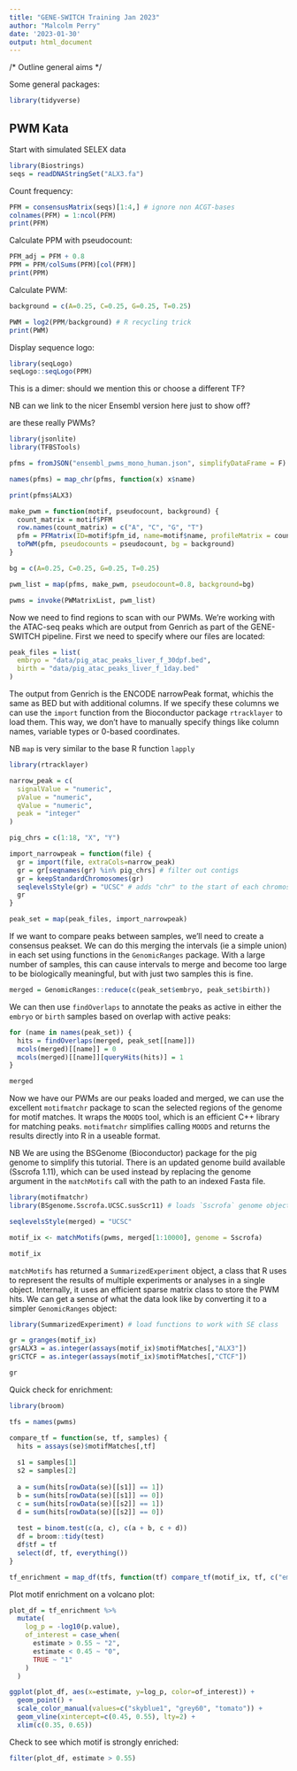 ```yaml
---
title: "GENE-SWITCH Training Jan 2023"
author: "Malcolm Perry"
date: '2023-01-30'
output: html_document
---
```


/* Outline general aims */

Some general packages:

```r
library(tidyverse)
```

## PWM Kata

Start with simulated SELEX data

```r
library(Biostrings)
seqs = readDNAStringSet("ALX3.fa")
```

Count frequency:

```r
PFM = consensusMatrix(seqs)[1:4,] # ignore non ACGT-bases
colnames(PFM) = 1:ncol(PFM)
print(PFM)
```

Calculate PPM with pseudocount:

```r
PFM_adj = PFM + 0.8
PPM = PFM/colSums(PFM)[col(PFM)]
print(PPM)
```

Calculate PWM:

```r
background = c(A=0.25, C=0.25, G=0.25, T=0.25)

PWM = log2(PPM/background) # R recycling trick
print(PWM)
```

Display sequence logo:

```r
library(seqLogo)
seqLogo::seqLogo(PPM)
```

This is a dimer: should we mention this or choose a different TF?

NB can we link to the nicer Ensembl version here just to show off?

are these really PWMs?

```r
library(jsonlite)
library(TFBSTools)

pfms = fromJSON("ensembl_pwms_mono_human.json", simplifyDataFrame = F)

names(pfms) = map_chr(pfms, function(x) x$name)

print(pfms$ALX3)
```
```r
make_pwm = function(motif, pseudocount, background) {
  count_matrix = motif$PFM
  row.names(count_matrix) = c("A", "C", "G", "T")
  pfm = PFMatrix(ID=motif$pfm_id, name=motif$name, profileMatrix = count_matrix)
  toPWM(pfm, pseudocounts = pseudocount, bg = background)
}

bg = c(A=0.25, C=0.25, G=0.25, T=0.25)

pwm_list = map(pfms, make_pwm, pseudocount=0.8, background=bg)

pwms = invoke(PWMatrixList, pwm_list)
```

Now we need to find regions to scan with our PWMs. We're working with the ATAC-seq peaks
which are output from Genrich as part of the GENE-SWITCH pipeline. First we need to specify where our
files are located:

```r
peak_files = list(
  embryo = "data/pig_atac_peaks_liver_f_30dpf.bed",
  birth = "data/pig_atac_peaks_liver_f_1day.bed"
)
```

The output from Genrich is the ENCODE narrowPeak format, whichis the same as BED but with additional 
columns. If we specify these columns we can use the `import` function from the Bioconductor package
`rtracklayer` to load them. This way, we don't have to manually specify things like column names,
variable types or 0-based coordinates.

NB `map` is very similar to the base R function `lapply`

```r
library(rtracklayer)

narrow_peak = c(
  signalValue = "numeric",
  pValue = "numeric",
  qValue = "numeric",
  peak = "integer"
)

pig_chrs = c(1:18, "X", "Y")

import_narrowpeak = function(file) {
  gr = import(file, extraCols=narrow_peak)
  gr = gr[seqnames(gr) %in% pig_chrs] # filter out contigs
  gr = keepStandardChromosomes(gr)
  seqlevelsStyle(gr) = "UCSC" # adds "chr" to the start of each chromosome name
  gr
}

peak_set = map(peak_files, import_narrowpeak)
```

If we want to compare peaks between samples, we'll need to create a consensus peakset. We can do this 
merging the intervals (ie a simple union) in each set using functions in the `GenomicRanges` package. With a
large number of samples, this can cause intervals to merge and become too large to be biologically meaningful, but with just two samples this is fine.

```r
merged = GenomicRanges::reduce(c(peak_set$embryo, peak_set$birth))
```

We can then use `findOverlaps` to annotate the peaks as active in either the `embryo` or `birth` samples
based on overlap with active peaks:

```r
for (name in names(peak_set)) {
  hits = findOverlaps(merged, peak_set[[name]])
  mcols(merged)[[name]] = 0
  mcols(merged)[[name]][queryHits(hits)] = 1
}

merged
```

Now we have our PWMs are our peaks loaded and merged, we can use the excellent `motifmatchr` package
to scan the selected regions of the genome for motif matches. It wraps the `MOODS` tool, which is an
efficient C++ library for matching peaks. `motifmatchr` simplifies calling `MOODS` and returns the
results directly into R in a useable format.

NB We are using the BSGenome (Bioconductor) package for the pig genome to simplify this tutorial. There
is an updated genome build available (Sscrofa 1.11), which can be used instead by replacing the genome argument in the `matchMotifs` call with the path to an indexed Fasta file.

```r
library(motifmatchr)
library(BSgenome.Sscrofa.UCSC.susScr11) # loads `Sscrofa` genome object

seqlevelsStyle(merged) = "UCSC"

motif_ix <- matchMotifs(pwms, merged[1:10000], genome = Sscrofa)

motif_ix
```

`matchMotifs` has returned a `SummarizedExperiment` object, a class that R uses to represent the
results of multiple experiments or analyses in a single object. Internally, it uses an efficient sparse
matrix class to store the PWM hits. We can get a sense of what the data look like by converting it
to a simpler `GenomicRanges` object:

```r
library(SummarizedExperiment) # load functions to work with SE class

gr = granges(motif_ix)
gr$ALX3 = as.integer(assays(motif_ix)$motifMatches[,"ALX3"])
gr$CTCF = as.integer(assays(motif_ix)$motifMatches[,"CTCF"])

gr
```


Quick check for enrichment:

```r
library(broom)

tfs = names(pwms)

compare_tf = function(se, tf, samples) {
  hits = assays(se)$motifMatches[,tf]
  
  s1 = samples[1]
  s2 = samples[2]
  
  a = sum(hits[rowData(se)[[s1]] == 1])
  b = sum(hits[rowData(se)[[s1]] == 0])
  c = sum(hits[rowData(se)[[s2]] == 1])
  d = sum(hits[rowData(se)[[s2]] == 0])
  
  test = binom.test(c(a, c), c(a + b, c + d))
  df = broom::tidy(test)
  df$tf = tf
  select(df, tf, everything())
}

tf_enrichment = map_df(tfs, function(tf) compare_tf(motif_ix, tf, c("embryo", "birth")))
```

Plot motif enrichment on a volcano plot:

```r
plot_df = tf_enrichment %>%
  mutate(
    log_p = -log10(p.value),
    of_interest = case_when(
      estimate > 0.55 ~ "2",
      estimate < 0.45 ~ "0",
      TRUE ~ "1"
    )
  )

ggplot(plot_df, aes(x=estimate, y=log_p, color=of_interest)) +
  geom_point() +
  scale_color_manual(values=c("skyblue1", "grey60", "tomato")) +
  geom_vline(xintercept=c(0.45, 0.55), lty=2) +
  xlim(c(0.35, 0.65))
```
 Check to see which motif is strongly enriched:
 
```r
filter(plot_df, estimate > 0.55)
```

